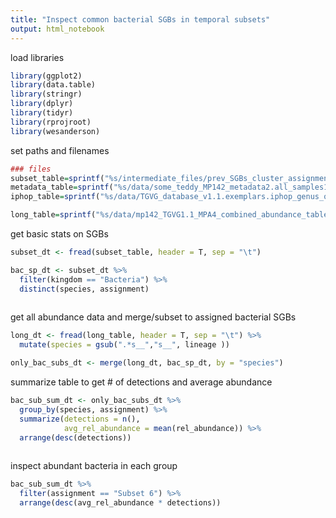 ```yaml
---
title: "Inspect common bacterial SGBs in temporal subsets"
output: html_notebook
---
```


load libraries
```r
library(ggplot2)
library(data.table)
library(stringr)
library(dplyr)
library(tidyr)
library(rprojroot)
library(wesanderson)
```

set paths and filenames

```r
### files
subset_table=sprintf("%s/intermediate_files/prev_SGBs_cluster_assignments_long_abundance.tsv", find_rstudio_root_file())
metadata_table=sprintf("%s/data/some_teddy_MP142_metadata2.all_samples1.delivery.csv", find_rstudio_root_file())
iphop_table=sprintf("%s/data/TGVG_database_v1.1.exemplars.iphop_genus_outputs1.filt.csv", find_rstudio_root_file())

long_table=sprintf("%s/data/mp142_TGVG1.1_MPA4_combined_abundance_table_longform1.tsv", find_rstudio_root_file())

```

get basic stats on SGBs
```r
subset_dt <- fread(subset_table, header = T, sep = "\t")

bac_sp_dt <- subset_dt %>%
  filter(kingdom == "Bacteria") %>%
  distinct(species, assignment)
  

```

get all abundance data and merge/subset to assigned bacterial SGBs

```r
long_dt <- fread(long_table, header = T, sep = "\t") %>%
  mutate(species = gsub(".*s__","s__", lineage ))

only_bac_subs_dt <- merge(long_dt, bac_sp_dt, by = "species")
```


summarize table to get # of detections and average abundance
```r
bac_sub_sum_dt <- only_bac_subs_dt %>% 
  group_by(species, assignment) %>%
  summarize(detections = n(),
            avg_rel_abundance = mean(rel_abundance)) %>%
  arrange(desc(detections))
  
```
inspect abundant bacteria in each group
```r
bac_sub_sum_dt %>% 
  filter(assignment == "Subset 6") %>%
  arrange(desc(avg_rel_abundance * detections))
```






